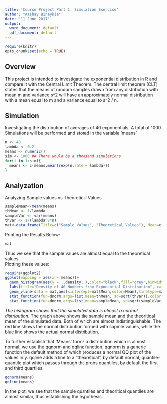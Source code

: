 ---
title: 'Course Project Part 1: Simulation Exercise'
author: "Aashay Binaykia"
date: "11 June 2017"
output:
  word_document: default
  pdf_document: default
---

```{r setup, include=FALSE}
require(knitr)
opts_chunk$set(echo = TRUE)
```
  
## Overview
This project is intended to investigate the exponential distribution in R and compare it with the Central Limit Theorem. The central limit theorem (CLT) states that the means of random samples drawn from any distribution with mean m and variance s^2 will have an approximately normal distribution with a mean equal to m and a variance equal to s^2 / n.  

## Simulation 
Investigating the distribution of averages of 40 exponentials. A total of 1000 Simulations will be performed and stored in the variable 'means'  
```{r}
n <- 40
lambda <- 0.2
means <- numeric()
sim <- 1000 ## There would be a thousand simulations
for(i in 1:sim){
  means <- c(means,mean(rexp(n,rate = lambda)))
}
```
  
## Analyzation
Analyzing Sample values vs Theoretical Values 
```{r}
sampleMean<-mean(means)
thMean <- 1/lambda
sampleVar <- var(means)
thVar <- 1/(lambda^2*n)
mat<-data.frame(Title=c("Sample Values", "Theoretical Values"), Mean=c(sampleMean, thMean),Variance=c(sampleVar,thVar))
```
Printing the Results Below:
```{r}
mat
```
Thus we see that the sample values are almost equal to the theoretical values  
Plotting these values:
```{r}
require(ggplot2)
ggplot(mapping = aes(x = means))+
  geom_histogram(aes(y = ..density..),color="black",fill="grey",binwidth = .25)+
  labs(title="Density of 40 Numbers from Exponential Distribution", x="Mean of 40 Selections", y="Count")+
  geom_vline(data = mat,aes(xintercept=mat$Mean,color=Mean),linetype=mat$Mean,show.legend = TRUE)+ # add a line for the actual mean
  stat_function(fun=dnorm,args=list(mean=thMean, sd=sqrt(thVar)),color = "blue", size = 1.0)+
  stat_function(fun=dnorm,args=list(mean=sampleMean, sd=sqrt(sampleVar)),color = "red", size = 1.0)
```
  
 *The histogram shows that the simulated data is almost a normal distribution*. The graph above shows the sample mean and the theoritical mean of the simulated data. Both of which are almost indistinguishable. The red line shows the normal distribution formed with sapmle values, while the blue line shows the actual normal distribution.  
 
  To further establish that 'Means' forms a distribution which is almost normal, we use the qqnorm and qqline function. qqnorm is a generic function the default method of which produces a normal QQ plot of the values in y. qqline adds a line to a "theoretical", by default normal, quantile-quantile plot which passes through the probs quantiles, by default the first and third quartiles.
```{r}
qqnorm(means)
qqline(means)
```

  In the plot, we see that the sample quantiles and theoritical quantiles are almost similar, thus establishing the hypothesis.
